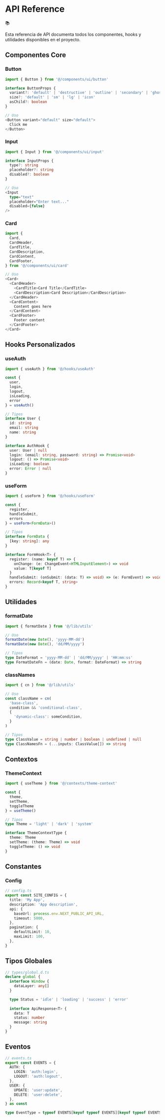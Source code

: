# API Reference

<div className="flex items-center gap-2 p-4 bg-indigo-50 rounded-lg border border-indigo-200 mb-8">
  <span role="img" aria-label="book" className="text-2xl">📚</span>
  <p className="text-sm text-indigo-800">
    Esta referencia de API documenta todos los componentes, hooks y utilidades disponibles en el proyecto.
  </p>
</div>

## Componentes Core

### Button

```typescript
import { Button } from '@/components/ui/button'

interface ButtonProps {
  variant?: 'default' | 'destructive' | 'outline' | 'secondary' | 'ghost' | 'link'
  size?: 'default' | 'sm' | 'lg' | 'icon'
  asChild?: boolean
}

// Uso
<Button variant="default" size="default">
  Click me
</Button>
```

### Input

```typescript
import { Input } from '@/components/ui/input'

interface InputProps {
  type?: string
  placeholder?: string
  disabled?: boolean
}

// Uso
<Input
  type="text"
  placeholder="Enter text..."
  disabled={false}
/>
```

### Card

```typescript
import {
  Card,
  CardHeader,
  CardTitle,
  CardDescription,
  CardContent,
  CardFooter,
} from '@/components/ui/card'

// Uso
<Card>
  <CardHeader>
    <CardTitle>Card Title</CardTitle>
    <CardDescription>Card Description</CardDescription>
  </CardHeader>
  <CardContent>
    Content goes here
  </CardContent>
  <CardFooter>
    Footer content
  </CardFooter>
</Card>
```

## Hooks Personalizados

### useAuth

```typescript
import { useAuth } from '@/hooks/useAuth'

const {
  user,
  login,
  logout,
  isLoading,
  error
} = useAuth()

// Tipos
interface User {
  id: string
  email: string
  name: string
}

interface AuthHook {
  user: User | null
  login: (email: string, password: string) => Promise<void>
  logout: () => Promise<void>
  isLoading: boolean
  error: Error | null
}
```

### useForm

```typescript
import { useForm } from '@/hooks/useForm'

const {
  register,
  handleSubmit,
  errors
} = useForm<FormData>()

// Tipos
interface FormData {
  [key: string]: any
}

interface FormHook<T> {
  register: (name: keyof T) => {
    onChange: (e: ChangeEvent<HTMLInputElement>) => void
    value: T[keyof T]
  }
  handleSubmit: (onSubmit: (data: T) => void) => (e: FormEvent) => void
  errors: Record<keyof T, string>
}
```

## Utilidades

### formatDate

```typescript
import { formatDate } from '@/lib/utils'

// Uso
formatDate(new Date(), 'yyyy-MM-dd')
formatDate(new Date(), 'dd/MM/yyyy')

// Tipos
type DateFormat = 'yyyy-MM-dd' | 'dd/MM/yyyy' | 'HH:mm:ss'
type FormatDateFn = (date: Date, format: DateFormat) => string
```

### classNames

```typescript
import { cn } from '@/lib/utils'

// Uso
const className = cn(
  'base-class',
  condition && 'conditional-class',
  {
    'dynamic-class': someCondition,
  }
)

// Tipos
type ClassValue = string | number | boolean | undefined | null
type ClassNamesFn = (...inputs: ClassValue[]) => string
```

## Contextos

### ThemeContext

```typescript
import { useTheme } from '@/contexts/theme-context'

const {
  theme,
  setTheme,
  toggleTheme
} = useTheme()

// Tipos
type Theme = 'light' | 'dark' | 'system'

interface ThemeContextType {
  theme: Theme
  setTheme: (theme: Theme) => void
  toggleTheme: () => void
}
```

## Constantes

### Config

```typescript
// config.ts
export const SITE_CONFIG = {
  title: 'My App',
  description: 'App description',
  api: {
    baseUrl: process.env.NEXT_PUBLIC_API_URL,
    timeout: 5000,
  },
  pagination: {
    defaultLimit: 10,
    maxLimit: 100,
  },
}
```

## Tipos Globales

```typescript
// types/global.d.ts
declare global {
  interface Window {
    dataLayer: any[]
  }

  type Status = 'idle' | 'loading' | 'success' | 'error'
  
  interface ApiResponse<T> {
    data: T
    status: number
    message: string
  }
}
```

## Eventos

```typescript
// events.ts
export const EVENTS = {
  AUTH: {
    LOGIN: 'auth:login',
    LOGOUT: 'auth:logout',
  },
  USER: {
    UPDATE: 'user:update',
    DELETE: 'user:delete',
  },
} as const

type EventType = typeof EVENTS[keyof typeof EVENTS][keyof typeof EVENTS[keyof typeof EVENTS]]
